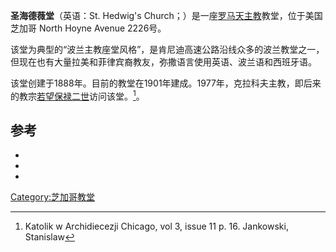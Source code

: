 {{Infobox church
| name             = 圣海德薇堂
| image            = St Hedwig Chicago.JPG 
| latd = 41.921611
| longd = -87.68075
| coordinates      = {{coord|41|55|17.8|N|87|40|50.7|W|type:landmark_region:US-IL|display=title}}
| location         = 美国芝加哥
| denomination     = [[罗马天主教|罗马天主教]]
| founded date     = {{start date|1888}}
| dedicated date   = {{start date|1901|10|27}}
| consecrated date = {{start date|}}
| groundbreaking   = {{start date|1899|06|18}}
| completed date   = {{end date|1901}}
}}
'''圣海德薇堂'''（英语：St. Hedwig's Church；{{lang-pl|Kościół Świętej Jadwigi}}）是一座[[罗马天主教|罗马天主教]]教堂，位于美国芝加哥 North Hoyne Avenue 2226号。

该堂为典型的“波兰主教座堂风格”，是肯尼迪高速公路沿线众多的波兰教堂之一，但现在也有大量拉美和菲律宾裔教友，弥撒语言使用英语、波兰语和西班牙语。

该堂创建于1888年。目前的教堂在1901年建成。1977年，克拉科夫主教，即后来的教宗[[若望保禄二世|若望保禄二世]]访问该堂。<ref>Katolik w Archidiecezji Chicago, vol 3, issue 11 p. 16. Jankowski, Stanislaw</ref>。

==参考==
*{{cite book|last =  Sinkevitch|first = Alice|title = The [[American_Institute_of_Architects|AIA]] Guide to Chicago|publisher = Harvest Books|location=|year = 2004}}
*{{cite book|last = Schulze|first = Franz|author2=Harrington, Kevin|title = Chicago's Famous Buildings|url = https://archive.org/details/chicagosfamousbu0000schu|publisher = University Of Chicago Press|year = 2003}}
*{{cite book|last = McNamara|first = Denis R.|title = Heavenly City: The Architectural Tradition of Catholic Chicago|publisher = Liturgy Training Publications|location=|year = 2005}}
{{reflist}}

{{commonscat}}
{{normdaten}}
{{DEFAULTSORT:}}
[[Category:芝加哥教堂|Category:芝加哥教堂]]
{{church-stub}}